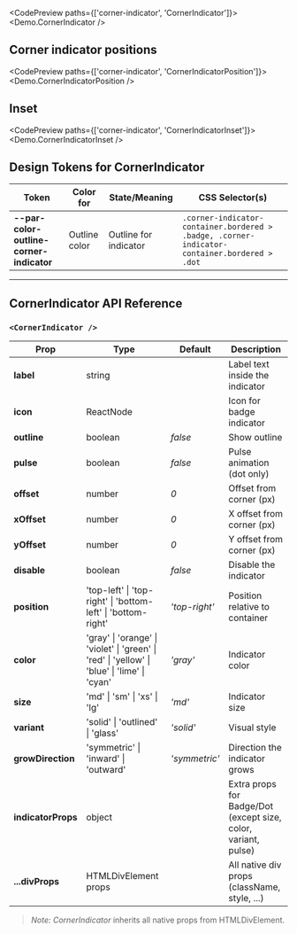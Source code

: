 
<CodePreview paths={['corner-indicator', 'CornerIndicator']}>
  <Demo.CornerIndicator />
</CodePreview>

## Corner indicator positions

<CodePreview paths={['corner-indicator', 'CornerIndicatorPosition']}>
  <Demo.CornerIndicatorPosition />
</CodePreview>

## Inset

<CodePreview paths={['corner-indicator', 'CornerIndicatorInset']}>
  <Demo.CornerIndicatorInset />
</CodePreview>

## Design Tokens for CornerIndicator

| **Token**                                | **Color for** | **State/Meaning**     | **CSS Selector(s)**                                                                          |
| ---------------------------------------- | ------------- | --------------------- | -------------------------------------------------------------------------------------------- |
| **--par-color-outline-corner-indicator** | Outline color | Outline for indicator | `.corner-indicator-container.bordered > .badge, .corner-indicator-container.bordered > .dot` |

---

## CornerIndicator API Reference

### `<CornerIndicator />`

| **Prop**           | **Type**                                                                                     | **Default**   | **Description**                                                |
| ------------------ | -------------------------------------------------------------------------------------------- | ------------- | -------------------------------------------------------------- |
| **label**          | string                                                                                       |               | Label text inside the indicator                                |
| **icon**           | ReactNode                                                                                    |               | Icon for badge indicator                                       |
| **outline**        | boolean                                                                                      | _false_       | Show outline                                                   |
| **pulse**          | boolean                                                                                      | _false_       | Pulse animation (dot only)                                     |
| **offset**         | number                                                                                       | _0_           | Offset from corner (px)                                        |
| **xOffset**        | number                                                                                       | _0_           | X offset from corner (px)                                      |
| **yOffset**        | number                                                                                       | _0_           | Y offset from corner (px)                                      |
| **disable**        | boolean                                                                                      | _false_       | Disable the indicator                                          |
| **position**       | 'top-left' \| 'top-right' \| 'bottom-left' \| 'bottom-right'                                 | _'top-right'_ | Position relative to container                                 |
| **color**          | 'gray' \| 'orange' \| 'violet' \| 'green' \| 'red' \| 'yellow' \| 'blue' \| 'lime' \| 'cyan' | _'gray'_      | Indicator color                                                |
| **size**           | 'md' \| 'sm' \| 'xs' \| 'lg'                                                                 | _'md'_        | Indicator size                                                 |
| **variant**        | 'solid' \| 'outlined' \| 'glass'                                                             | _'solid'_     | Visual style                                                   |
| **growDirection**  | 'symmetric' \| 'inward' \| 'outward'                                                         | _'symmetric'_ | Direction the indicator grows                                  |
| **indicatorProps** | object                                                                                       |               | Extra props for Badge/Dot (except size, color, variant, pulse) |
| **...divProps**    | HTMLDivElement props                                                                         |               | All native div props (className, style, ...)                   |

> _Note:_ _CornerIndicator_ inherits all native props from HTMLDivElement.
